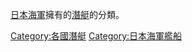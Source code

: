 [[大日本帝國海軍|日本海軍]]擁有的[[潛艇|潛艇]]的分類。
{{Commonscat|Submarines of Japan}}

[[Category:各國潛艇|Category:各國潛艇]]
[[Category:日本海軍艦船|Category:日本海軍艦船]]
